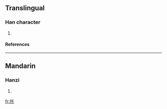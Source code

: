 ==Translingual==
===Han character===
{{Han char|rn=64|rad=手|as=03|sn=6|four=5501<sub>0</sub>|canj=手手山 (QQU)}}
# {{defn|Han|sort=手03}}
====References====
{{Han ref|kx=0418.120|dkj=11812|dj=0765.070|hdz=31831.010|uh=6265|ud=25189|bh=C9EC|bd=51692}}
----
==Mandarin==
===Hanzi===
{{cmn-hanzi|pin=[[tuō]] (tuo1)|wg=t'o<sup>1</sup>}}
# {{defn|Mandarin}}

[[fr:扥]]